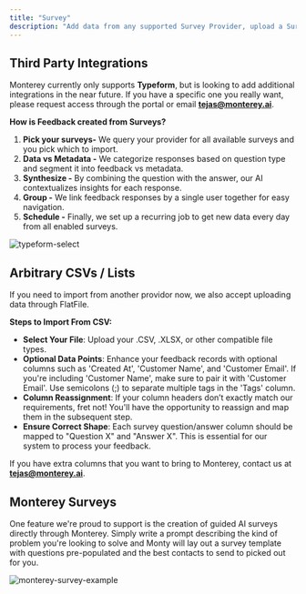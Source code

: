```yaml
---
title: "Survey"
description: "Add data from any supported Survey Provider, upload a Survey CSV, or Create a Monterey Survey!"
---
```


## Third Party Integrations

Monterey currently only supports **Typeform**, but is looking to add additional integrations in the near future. If you have a specific one you really want, please request access through the portal or email **[tejas@monterey.ai](mailto:tejas@monterey.ai)**.

**How is Feedback created from Surveys?**

1. **Pick your surveys-** We query your provider for all available surveys and you pick which to import.
2. **Data vs Metadata -** We categorize responses based on question type and segment it into feedback vs metadata.
3. **Synthesize -** By combining the question with the answer, our AI contextualizes insights for each response.
4. **Group -** We link feedback responses by a single user together for easy navigation.
5. **Schedule -** Finally, we set up a recurring job to get new data every day from all enabled surveys.

![typeform-select](/images/typeform-select.png)

## Arbitrary CSVs / Lists

If you need to import from another providor now, we also accept uploading data through FlatFile.

**Steps to Import From CSV:**

- **Select Your File**: Upload your .CSV, .XLSX, or other compatible file types.
- **Optional Data Points**: Enhance your feedback records with optional columns such as 'Created At', 'Customer Name', and 'Customer Email'. If you're including 'Customer Name', make sure to pair it with 'Customer Email'. Use semicolons (;) to separate multiple tags in the 'Tags' column.
- **Column Reassignment**: If your column headers don’t exactly match our requirements, fret not! You'll have the opportunity to reassign and map them in the subsequent step.
- **Ensure Correct Shape**: Each survey question/answer column should be mapped to "Question X" and "Answer X". This is essential for our system to process your feedback.

If you have extra columns that you want to bring to Monterey, contact us at  **[tejas@monterey.ai](mailto:tejas@monterey.ai)**.

## Monterey Surveys

One feature we're proud to support is the creation of guided AI surveys directly through Monterey. Simply write a prompt describing the kind of problem you're looking to solve and Monty will lay out a survey template with questions pre-populated and the best contacts to send to picked out for you.

![monterey-survey-example](/images/monty-survey.png)

